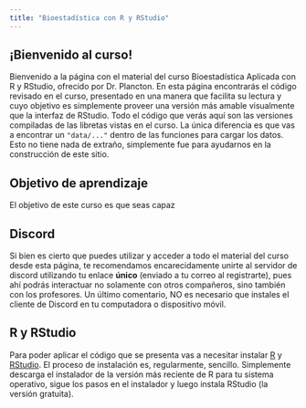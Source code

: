 ```yaml
---
title: "Bioestadística con R y RStudio"
---
```


## ¡Bienvenido al curso!

Bienvenido a la página con el material del curso Bioestadística Aplicada con R y RStudio, ofrecido por Dr. Plancton. En esta página encontrarás el código revisado en el curso, presentado en una manera que facilita su lectura y cuyo objetivo es simplemente proveer una versión más amable visualmente que la interfaz de RStudio. Todo el código que verás aquí son las versiones compiladas de las libretas vistas en el curso. La única diferencia es que vas a encontrar un `"data/..."` dentro de las funciones para cargar los datos. Esto no tiene nada de extraño, simplemente fue para ayudarnos en la construcción de este sitio.

## Objetivo de aprendizaje

El objetivo de este curso es que seas capaz 

## Discord

Si bien es cierto que puedes utilizar y acceder a todo el material del curso desde esta página, te recomendamos encarecidamente unirte al servidor de discord utilizando tu enlace **único** (enviado a tu correo al registrarte), pues ahí podrás interactuar no solamente con otros compañeros, sino también con los profesores. Un último comentario, NO es necesario que instales el cliente de Discord en tu computadora o dispositivo móvil.

## R y RStudio

Para poder aplicar el código que se presenta vas a necesitar instalar [R](https://www.r-project.org/) y [RStudio](https://www.rstudio.com/). El proceso de instalación es, regularmente, sencillo. Simplemente descarga el instalador de la versión más reciente de R para tu sistema operativo, sigue los pasos en el instalador y luego instala RStudio (la versión gratuita).


